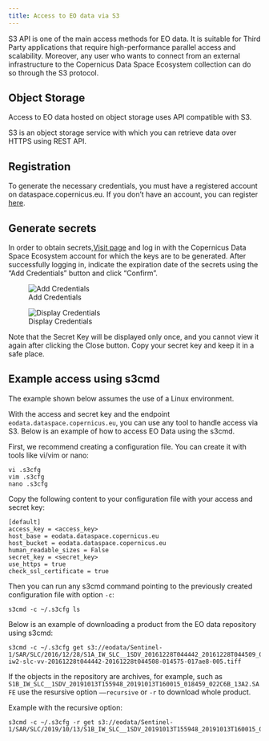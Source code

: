 ```yaml
---
title: Access to EO data via S3
---
```


S3 API is one of the main access methods for EO data. It is suitable for Third Party applications that require high-performance parallel access and scalability. Moreover, any user who wants to connect from an external infrastructure to the Copernicus Data Space Ecosystem collection can do so
through the S3 protocol.

## Object Storage

Access to EO data hosted on object storage uses API compatible with S3. 

S3 is an object storage service with which you can retrieve data over HTTPS using REST API.

## Registration

To generate the necessary credentials, you must have a registered account on dataspace.copernicus.eu. If you don't have an account, you can register [here](https://identity.dataspace.copernicus.eu/auth/realms/CDSE/protocol/openid-connect/auth?client_id=cdse-public&response_type=code&scope=openid&redirect_uri=https%3A//dataspace.copernicus.eu/account/confirmed/1).

## Generate secrets

In order to obtain secrets,<a href="https://eodata-s3keysmanager.dataspace.copernicus.eu/">Visit page</a> and log in with the Copernicus Data Space Ecosystem account for which the keys are to be generated. After successfully logging in, indicate the expiration date of the secrets using the "Add Credentials" button and click "Confirm".

![Add Credentials](_images/s3_cdse_1.png)

![Display Credentials](_images/s3_cdse_2.png)

Note that the Secret Key will be displayed only once, and you cannot view it again after clicking the Close button. Copy your secret key and keep it in a safe place.


## Example access using s3cmd

The example shown below assumes the use of a Linux environment.

With the access and secret key and the endpoint `eodata.dataspace.copernicus.eu`, you can use any tool to handle access via S3. Below is an example of how to access EO Data using the s3cmd.

First, we recommend creating a configuration file. You can create it with tools like vi/vim or nano:
```
vi .s3cfg
vim .s3cfg
nano .s3cfg
```
Copy the following content to your configuration file with your access and secret key:
```
[default]
access_key = <access_key>
host_base = eodata.dataspace.copernicus.eu
host_bucket = eodata.dataspace.copernicus.eu
human_readable_sizes = False
secret_key = <secret_key>
use_https = true
check_ssl_certificate = true
```
Then you can run any s3cmd command pointing to the previously created configuration file with option `-c`:
```
s3cmd -c ~/.s3cfg ls
```
Below is an example of downloading a product from the EO data repository using s3cmd:
```
s3cmd -c ~/.s3cfg get s3://eodata/Sentinel-1/SAR/SLC/2016/12/28/S1A_IW_SLC__1SDV_20161228T044442_20161228T044509_014575_017AE8_4C26.SAFE/measurement/s1a-iw2-slc-vv-20161228t044442-20161228t044508-014575-017ae8-005.tiff
```
If the objects in the repository are archives, for example, such as `S1B_IW_SLC__1SDV_20191013T155948_20191013T160015_018459_022C6B_13A2.SAFE` use the resursive option `––recursive` or `-r` to download whole product.

Example with the recursive option:
```
s3cmd -c ~/.s3cfg -r get s3://eodata/Sentinel-1/SAR/SLC/2019/10/13/S1B_IW_SLC__1SDV_20191013T155948_20191013T160015_018459_022C6B_13A2.SAFE/
```
